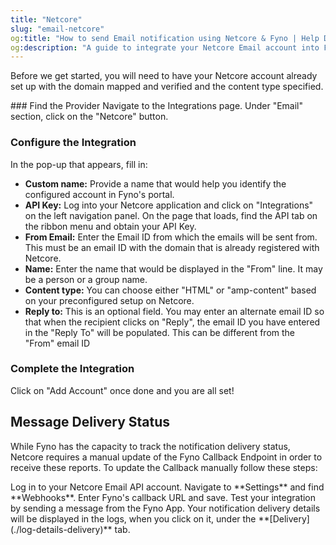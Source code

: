 ```yaml
---
title: "Netcore"
slug: "email-netcore"
og:title: "How to send Email notification using Netcore & Fyno | Help Document"
og:description: "A guide to integrate your Netcore Email account into Fyno."
---
```


Before we get started, you will need to have your Netcore account already set up with the domain mapped and verified and the content type specified.

<Steps>
### Find the Provider
Navigate to the Integrations page. Under "Email" section, click on the "Netcore" button.

### Configure the Integration

In the pop-up that appears, fill in:

- **Custom name:** Provide a name that would help you identify the configured account in Fyno's portal.
- **API Key:** Log into your Netcore application and click on "Integrations" on the left navigation panel. On the page that loads, find the API tab on the ribbon menu and obtain your API Key.
- **From Email:** Enter the Email ID from which the emails will be sent from. This must be an email ID with the domain that is already registered with Netcore.
- **Name:** Enter the name that would be displayed in the "From" line. It may be a person or a group name.
- **Content type:** You can choose either "HTML" or "amp-content" based on your preconfigured setup on Netcore.
- **Reply to:** This is an optional field. You may enter an alternate email ID so that when the recipient clicks on "Reply", the email ID you have entered in the "Reply To" will be populated. This can be different from the "From" email ID

### Complete the Integration

Click on "Add Account" once done and you are all set!

</Steps>

## Message Delivery Status

While Fyno has the capacity to track the notification delivery status, Netcore requires a manual update of the Fyno Callback Endpoint in order to receive these reports. To update the Callback manually follow these steps:

<Steps>
  <Step>Log in to your Netcore Email API account.</Step>
  <Step>Navigate to **Settings** and find **Webhooks**. Enter Fyno's callback URL and save.</Step>
  <Step>Test your integration by sending a message from the Fyno App. Your notification delivery details will be displayed in the logs, when you click on it, under the **[Delivery](./log-details-delivery)** tab.</Step>
</Steps>
